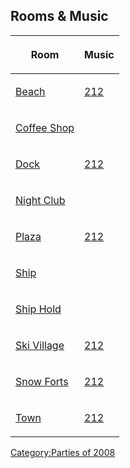 {{NeedSWFs|Music for Coffee Shop, Night Club, Ship & Ship Hold}}
{{CPW|Rockhopper's Arrival Party|Rockhopper's Arrival Party 2008}}

==Rooms & Music==
{|class="wikitable" border="1" style="margin: auto;"
!Room!!Music
|-
|[[Media:ArtworkRooms0425Beach50.swf|Beach]]||[[Media:Music212.swf|212]]
|-
|[[Media:ArtworkRooms0425Coffee51.swf|Coffee Shop]]||{{n/a|?}}
|-
|[[Media:ArtworkRooms0425Dock50.swf|Dock]]||[[Media:Music212.swf|212]]
|-
|[[Media:ArtworkRooms0425Dance50.swf|Night Club]]||{{n/a|?}}
|-
|[[Media:ArtworkRooms0425Plaza50.swf|Plaza]]||[[Media:Music212.swf|212]]
|-
|[[Media:ArtworkRooms0425Ship50.swf|Ship]]||{{n/a|?}}
|-
|[[Media:ArtworkRooms0425Shiphold50.swf|Ship Hold]]||{{n/a|?}}
|-
|[[Media:ArtworkRooms0425Village50.swf|Ski Village]]||[[Media:Music212.swf|212]]
|-
|[[Media:ArtworkRooms0425Forts50.swf|Snow Forts]]||[[Media:Music212.swf|212]]
|-
|[[Media:ArtworkRooms0425Town50.swf|Town]]||[[Media:Music212.swf|212]]
|}


{{Parties}}

[[Category:Parties of 2008]]